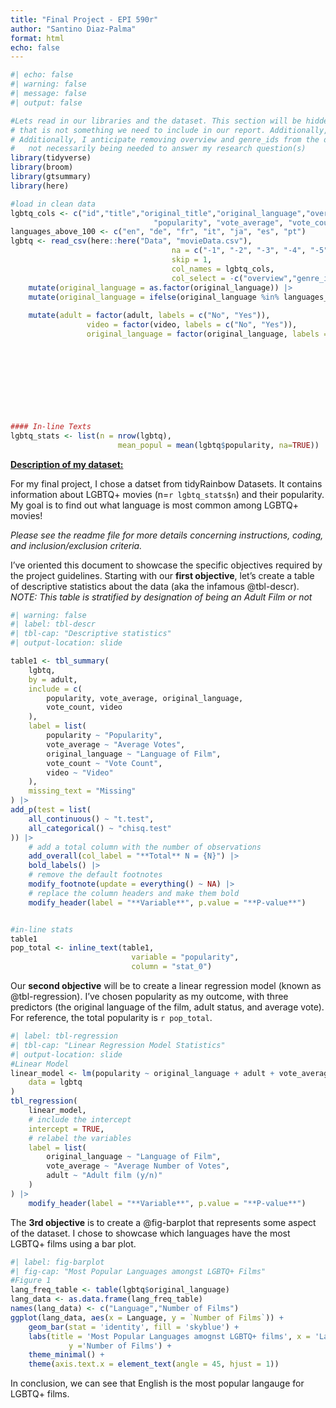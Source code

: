 ```yaml
---
title: "Final Project - EPI 590r"
author: "Santino Diaz-Palma"
format: html
echo: false
---
```


```r
#| echo: false
#| warning: false
#| message: false
#| output: false

#Lets read in our libraries and the dataset. This section will be hidden from output because
# that is not something we need to include in our report. Additionally, we will clean the data. 
# Additionally, I anticipate removing overview and genre_ids from the dataset due to them
# 	not necessarily being needed to answer my research question(s)
library(tidyverse)
library(broom)
library(gtsummary)
library(here)

#load in clean data
lgbtq_cols <- c("id","title","original_title","original_language","overview", "release_date",
								"popularity", "vote_average", "vote_count", "adult", "video", "genre_ids")
languages_above_100 <- c("en", "de", "fr", "it", "ja", "es", "pt")
lgbtq <- read_csv(here::here("Data", "movieData.csv"),
									na = c("-1", "-2", "-3", "-4", "-5", "-998", "xx"),
									skip = 1,
									col_names = lgbtq_cols,
									col_select = -c("overview","genre_ids")) |>
	mutate(original_language = as.factor(original_language)) |>
	mutate(original_language = ifelse(original_language %in% languages_above_100,
																		as.character(original_language), "Other")) |>
	mutate(adult = factor(adult, labels = c("No", "Yes")),
				 video = factor(video, labels = c("No", "Yes")),
				 original_language = factor(original_language, labels =
				 													 	c("German",
				 													 		"English",
				 													 		"French",
				 													 		"Italian",
				 													 		"Japanese",
				 													 		"Spanish",
				 													 		"Other",
				 													 		"Portuguese")))

#### In-line Texts
lgbtq_stats <- list(n = nrow(lgbtq),
              			mean_popul = mean(lgbtq$popularity, na=TRUE))
```

[**Description of my dataset:**]{.underline}

For my final project, I chose a datset from tidyRainbow Datasets. It contains information about LGBTQ+ movies (n=`r lgbtq_stats$n`) and their popularity. My goal is to find out what language is most common among LGBTQ+ movies! 

*Please see the readme file for more details concerning instructions, coding, and inclusion/exclusion criteria.*


I've oriented this document to showcase the specific objectives required by the project guidelines. Starting with our **first objective**, let's create a table of descriptive statistics about the data (aka the infamous @tbl-descr). 
*NOTE: This table is stratified by designation of being an Adult Film or not*

```r
#| warning: false
#| label: tbl-descr
#| tbl-cap: "Descriptive statistics"
#| output-location: slide

table1 <- tbl_summary(
	lgbtq,
	by = adult,
	include = c(
		popularity, vote_average, original_language,
		vote_count, video
	),
	label = list(
		popularity ~ "Popularity",
		vote_average ~ "Average Votes",
		original_language ~ "Language of Film",
		vote_count ~ "Vote Count",
		video ~ "Video"
	),
	missing_text = "Missing"
) |>
add_p(test = list(
	all_continuous() ~ "t.test",
	all_categorical() ~ "chisq.test"
)) |>
	# add a total column with the number of observations
	add_overall(col_label = "**Total** N = {N}") |>
	bold_labels() |>
	# remove the default footnotes
	modify_footnote(update = everything() ~ NA) |>
	# replace the column headers and make them bold
	modify_header(label = "**Variable**", p.value = "**P-value**")


#in-line stats
table1
pop_total <- inline_text(table1, 
                           variable = "popularity", 
                           column = "stat_0")
```

Our **second objective** will be to create a linear regression model (known as @tbl-regression). I've chosen popularity as my outcome, with three predictors (the original language of the film, adult status, and average vote). For reference, the total popularity is `r pop_total`.

```r
#| label: tbl-regression
#| tbl-cap: "Linear Regression Model Statistics"
#| output-location: slide
#Linear Model
linear_model <- lm(popularity ~ original_language + adult + vote_average,
	data = lgbtq
)
tbl_regression(
	linear_model,
	# include the intercept
	intercept = TRUE,
	# relabel the variables
	label = list(
		original_language ~ "Language of Film",
		vote_average ~ "Average Number of Votes",
		adult ~ "Adult film (y/n)"
	)
) |>
	modify_header(label = "**Variable**", p.value = "**P-value**")

```

The **3rd objective** is to create a @fig-barplot that represents some aspect of the dataset. I chose to showcase which languages have the most LGBTQ+ films using a bar plot.  

```r
#| label: fig-barplot
#| fig-cap: "Most Popular Languages amongst LGBTQ+ Films"
#Figure 1
lang_freq_table <- table(lgbtq$original_language)
lang_data <- as.data.frame(lang_freq_table)
names(lang_data) <- c("Language","Number of Films")
ggplot(lang_data, aes(x = Language, y = `Number of Films`)) +
	geom_bar(stat = 'identity', fill = 'skyblue') +
	labs(title = 'Most Popular Languages amognst LGBTQ+ films', x = 'Language', 
			 y ='Number of Films') +
	theme_minimal() +
	theme(axis.text.x = element_text(angle = 45, hjust = 1))

```

In conclusion, we can see that English is the most popular langauge for LGBTQ+ films. 
